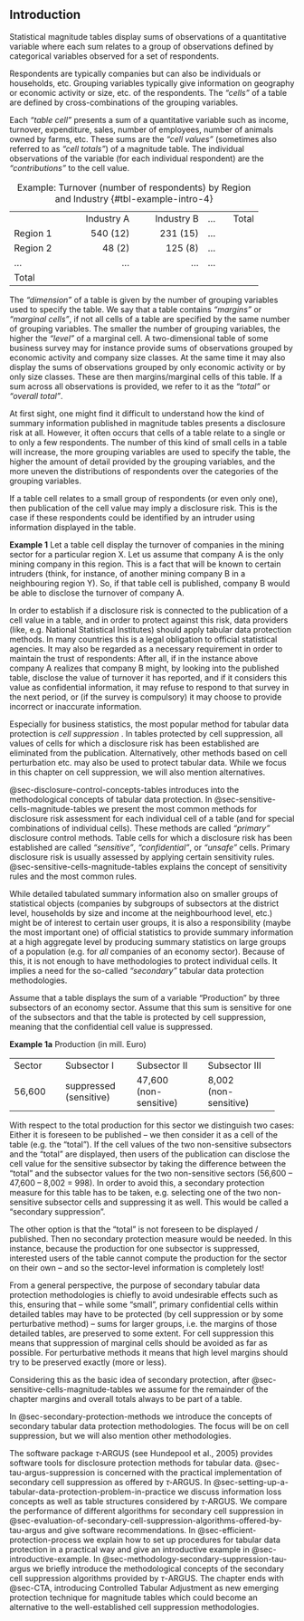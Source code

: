 ## Introduction {#sec-tabular-introduction}

Statistical magnitude tables display sums of observations of a quantitative variable where each sum relates to a group of observations defined by categorical variables observed for a set of respondents.

Respondents are typically companies but can also be individuals or households, etc. Grouping variables typically give information on geography or economic activity or size, etc. of the respondents. The *"cells"* of a table are defined by cross-combinations of the grouping variables.

Each *"table cell"* presents a sum of a quantitative variable such as income, turnover, expenditure, sales, number of employees, number of animals owned by farms, etc. These sums are the *"cell values"* (sometimes also referred to as *"cell totals"*) of a magnitude table. The individual observations of the variable (for each individual respondent) are the *"contributions"* to the cell value.

::: {.content-visible when-format="pdf"}

\begin{table}
\begin{tabular}{l|rrrr}
& Industry A & Industry B & $\cdots$ & Total \\ \hline
Region 1 & 540 (12) & 231 (15) & $\cdots$ & \\
Region 2 & 48 (2) & 125 (8) & $\cdots$ & \\
$\cdots$  & $\cdots$ & $\cdots$ & $\cdots$ & 
\end{tabular}
\caption{Example: Turnover (number of respondents) by Region and Industry}
\label{tbl-example-intro-4}
\end{table}

:::

::: {.content-visible unless-format="pdf"}
::: {.grid}

+--------------+----------------:+----------------:+-----+-------:+
|              | Industry A      | Industry B      | ... | Total  |
+--------------+-----------------+-----------------+-----+--------+
| Region 1     | 540 \(12\)      | 231 \(15\)      | ... |        |
+--------------+-----------------+-----------------+-----+--------+
| Region 2     | 48 \(2\)        | 125 \(8\)       | ... |        |
+--------------+-----------------+-----------------+-----+--------+
| ...          | ...             | ...             | ... |        |
+--------------+-----------------+-----------------+-----+--------+
| Total        |                 |                 |     |        |
+--------------+-----------------+-----------------+-----+--------+

: Example: Turnover (number of respondents) by Region and Industry {#tbl-example-intro-4}

:::
:::

The *"dimension"* of a table is given by the number of grouping variables used to specify the table. We say that a table contains *"margins"* or *"marginal cells"*, if not all cells of a table are specified by the same number of grouping variables. The smaller the number of grouping variables, the higher the *"level"* of a marginal cell. A two-dimensional table of some business survey may for instance provide sums of observations grouped by economic activity and company size classes. At the same time it may also display the sums of observations grouped by only economic activity or by only size classes. These are then margins/marginal cells of this table. If a sum across all observations is provided, we refer to it as the *"total"* or *"overall total"*.

At first sight, one might find it difficult to understand how the kind of summary information published in magnitude tables presents a disclosure risk\index{disclosure risk} at all. However, it often occurs that cells of a table relate to a single or to only a few respondents. The number of this kind of small cells in a table will increase, the more grouping variables are used to specify the table, the higher the amount of detail provided by the grouping variables, and the more uneven the distributions of respondents over the categories of the grouping variables.

If a table cell relates to a small group of respondents (or even only one), then publication of the cell value may imply a disclosure risk\index{disclosure risk}. This is the case if these respondents could be identified by an intruder using information displayed in the table.

::: {.callout-note appearance="simple"}
**Example 1**
Let a table cell display the turnover of companies in the mining sector for a particular region X. Let us assume that company A is the only mining company in this region. This is a fact that will be known to certain intruders (think, for instance, of another mining company B in a neighbouring region Y). So, if that table cell is published, company B would be able to disclose the turnover of company A.
:::

In order to establish if a disclosure risk\index{disclosure risk} is connected to the publication of a cell value in a table, and in order to protect against this risk, data providers (like, e.g. National Statistical Institutes) should apply tabular data protection methods. In many countries this is a legal obligation to official statistical agencies. It may also be regarded as a necessary requirement in order to maintain the trust of respondents: After all, if in the instance above company A realizes that company B might, by looking into the published table, disclose the value of turnover it has reported, and if it considers this value as confidential information, it may refuse to respond to that survey in the next period, or (if the survey is compulsory) it may choose to provide incorrect or inaccurate information.

Especially for business statistics, the most popular method for tabular data protection is *cell suppression\index{cell suppression}* . In tables protected by cell suppression\index{cell suppression}, all values of cells for which a disclosure risk\index{disclosure risk} has been established are eliminated from the publication. Alternatively, other methods based on cell perturbation etc. may also be used to protect tabular data. While we focus in this chapter on cell suppression\index{cell suppression}, we will also mention alternatives.

@sec-disclosure-control-concepts-tables introduces into the methodological concepts of tabular data protection. In @sec-sensitive-cells-magnitude-tables we present the most common methods for disclosure risk\index{disclosure risk} assessment for each individual cell of a table (and for special combinations of individual cells). These methods are called *"primary"* disclosure control methods. Table cells for which a disclosure risk\index{disclosure risk} has been established are called *"sensitive"*, *"confidential"*, or *"unsafe"* cells. Primary disclosure risk\index{disclosure risk} is usually assessed by applying certain sensitivity rules. @sec-sensitive-cells-magnitude-tables explains the concept of sensitivity rules and the most common rules.

While detailed tabulated summary information also on smaller groups of statistical objects (companies by subgroups of subsectors at the district level, households by size and income at the neighbourhood level, etc.) might be of interest to certain user groups, it is also a responsibility (maybe the most important one) of official statistics to provide summary information at a high aggregate level by producing summary statistics on large groups of a population (e.g. for *all* companies of an economy sector). Because of this, it is not enough to have methodologies to protect individual cells. It implies a need for the so-called *"secondary"* tabular data protection methodologies.

Assume that a table displays the sum of a variable "Production" by three subsectors of an economy sector. Assume that this sum is sensitive for one of the subsectors and that the table is protected by cell suppression\index{cell suppression}, meaning that the confidential cell value is suppressed.

:::{.callout-note appearance="simple"}
**Example 1a**
Production (in mill. Euro)

+------------+-----------------+-----------------+-----------------+
| Sector     | Subsector I     | Subsector II    | Subsector III   |
+------------+-----------------+-----------------+-----------------+
| 56,600     | suppressed\     | 47,600\         | 8,002\          |
|            | (sensitive)     | (non-sensitive) | (non-sensitive) |
+------------+-----------------+-----------------+-----------------+

With respect to the total production for this sector we distinguish two cases: Either it is foreseen to be published -- we then consider it as a cell of the table (e.g. the "total"). If the cell values of the two non-sensitive subsectors and the "total" are displayed, then users of the publication can disclose the cell value for the sensitive subsector by taking the difference between the "total" and the subsector values for the two non-sensitive sectors (56,600 -- 47,600 -- 8,002 = 998). 
In order to avoid this, a secondary protection measure for this table has to be taken, e.g. selecting one of the two non-sensitive subsector cells and suppressing it as well. This would be called a "secondary suppression".

The other option is that the "total" is not foreseen to be displayed / published. Then no secondary protection measure would be needed. In this instance, because the production for one subsector is suppressed, interested users of the table cannot compute the production for the sector on their own -- and so the sector-level information is completely lost!
:::

From a general perspective, the purpose of secondary tabular data protection methodologies is chiefly to avoid undesirable effects such as this, ensuring that -- while some "small", primary confidential cells within detailed tables may have to be protected (by cell suppression\index{cell suppression} or by some perturbative method) -- sums for larger groups, i.e. the margins of those detailed tables, are preserved to some extent. For cell suppression\index{cell suppression} this means that suppression of marginal cells should be avoided as far as possible. For perturbative methods it means that high level margins should try to be preserved exactly (more or less).

Considering this as the basic idea of secondary protection, after @sec-sensitive-cells-magnitude-tables we assume for the remainder of the chapter margins and overall totals always to be part of a table.

In @sec-secondary-protection-methods we introduce the concepts of secondary tabular data protection methodologies. The focus will be on cell suppression\index{cell suppression}, but we will also mention other methodologies.

The software package $\tau$‑ARGUS (see Hundepool et al., 2005) provides software tools for disclosure protection methods for tabular data. @sec-tau-argus-suppression is concerned with the practical implementation of secondary cell suppression\index{cell suppression} as offered by $\tau$‑ARGUS. In @sec-setting-up-a-tabular-data-protection-problem-in-practice we discuss information loss concepts as well as table structures considered by $\tau$‑ARGUS. We compare the performance of different algorithms for secondary cell suppression\index{cell suppression} in @sec-evaluation-of-secondary-cell-suppression-algorithms-offered-by-tau-argus and give software recommendations. In @sec-efficient-protection-process we explain how to set up procedures for tabular data protection in a practical way and give an introductive example in @sec-introductive-example. In @sec-methodology-secondary-suppression-tau-argus we briefly introduce the methodological concepts of the secondary cell suppression\index{cell suppression} algorithms provided by $\tau$-ARGUS. The chapter ends with @sec-CTA, introducing Controlled Tabular Adjustment as new emerging protection technique for magnitude tables which could become an alternative to the well-established cell suppression\index{cell suppression} methodologies.

